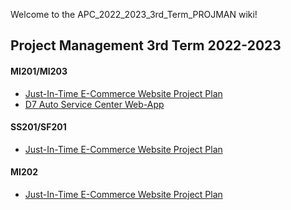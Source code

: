 Welcome to the APC_2022_2023_3rd_Term_PROJMAN wiki!
==Project Management 3rd Term 2022-2023==
<h4>MI201/MI203</h4>
* [[Just-In-Time E-Commerce Website Project Plan]]
* [[Group 01 Elite Four | D7 Auto Service Center Web-App]]

<h4>SS201/SF201</h4>
* [[Just-In-Time E-Commerce Website Project Plan]]

<h4>MI202</h4>
* [[Just-In-Time E-Commerce Website Project Plan]]
